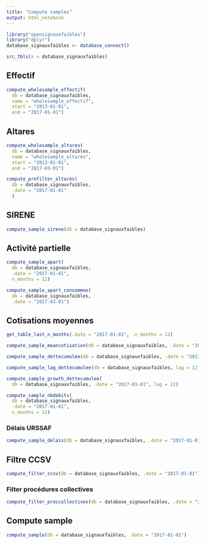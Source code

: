```yaml
---
title: "Compute samples"
output: html_notebook
---
```


```r
library("opensignauxfaibles")
library("dplyr")
database_signauxfaibles <- database_connect()
```

```r
src_tbls(x = database_signauxfaibles)
```

## Effectif

```r
compute_wholesample_effectif(
  db = database_signauxfaibles,
  name = "wholesample_effectif",
  start = "2013-01-01",
  end = "2017-01-01")
```

## Altares

```r
compute_wholesample_altares(
  db = database_signauxfaibles,
  name = "wholesample_altares",
  start = "2013-01-01",
  end = "2017-03-01")
```

```r
compute_prefilter_altares(
  db = database_signauxfaibles,
  .date = "2017-01-01"
  )
```

## SIRENE

```r
compute_sample_sirene(db = database_signauxfaibles)
```

## Activité partielle

```r
compute_sample_apart(
  db = database_signauxfaibles, 
  .date = "2017-01-01", 
  n_months = 12)
```

```r
compute_sample_apart_consommee(
  db = database_signauxfaibles, 
  .date = "2017-03-01")
```

## Cotisations moyennes

```r
get_table_last_n_months(.date = "2017-01-01", .n_months = 12) 
```

```r
compute_sample_meancotisation(db = database_signauxfaibles, .date = "2017-01-01")
```

```r
compute_sample_dettecumulee(db = database_signauxfaibles, .date = "2013-01-01")
```

```r
compute_sample_lag_dettecumulee(db = database_signauxfaibles, lag = 12, .date = "2017-01-01")
```


```r
compute_sample_growth_dettecumulee(
  db = database_signauxfaibles, .date = "2017-01-01", lag = 12)
```

```r
compute_sample_nbdebits(
  db = database_signauxfaibles, 
  .date = "2017-01-01", 
  n_months = 12)
```

### Délais URSSAF

```r
compute_sample_delais(db = database_signauxfaibles, .date = "2017-01-01")
```


## Filtre CCSV

```r
compute_filter_ccsv(db = database_signauxfaibles, .date = "2017-01-01")
```

### Filter procédures collectives

```r
compute_filter_proccollectives(db = database_signauxfaibles, .date = "2017-01-01")
```

## Compute sample

```r
compute_sample(db = database_signauxfaibles, .date = "2017-01-01")
```

